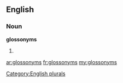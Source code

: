 ==English==

===Noun===
'''glossonyms'''

# {{plural of|[[glossonym]]}}

[[Category:English plurals]]

[[ar:glossonyms]]
[[fr:glossonyms]]
[[my:glossonyms]]